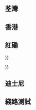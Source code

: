 {{Testcases notice |toc=on}}
== 荃灣 ==
{{香港鐵路車站
|name=荃灣
|engname=Tsuen Wan
|livery=#BB2200
|namecolour=white
|linecolour={{荃灣綫色彩}}
|image=Tsuen Wan Station 2013 10 part2.JPG
|caption=2號月台
|code=TSW
|location=[[香港]][[新界]][[荃灣區]][[荃灣]][[西樓角路]]及[[大河道北]]之間
|coordinates={{coord|22|22|25|N|114|7|4.1|E|display=it|type:railwaystation}}
|map=[https://www.mtr.com.hk/archive/ch/services/maps/tsw.pdf 荃灣站街道圖]
|layout=[http://www.mtr.com.hk/archive/ch/services/layouts/tsw.pdf 荃灣站位置圖]
|colour={{colorbox|#BB2200|border=none}} 紅色
|line=[[港鐵]][[荃灣綫]]
|stationhours=[https://www.mtr.com.hk/archive/ch/services/timetables/tsw.pdf 0550－0134]
|hours=[https://www.mtr.com.hk/archive/ch/services/timetables/tsw.pdf 0600－0030]
|connection=[[香港巴士|巴士]]、[[香港小巴|小巴]]、[[跨境巴士]]
|openday=1982年5月10日
|architect=何弢建築師事務所、地下鐵路公司設計研究組
|stationtype=地面車站
|platformtype=[[側式月台]]
|platform=2
|exit=10
|lift=1
|escalator=10
|shop=15<ref name="shop">{{cite web|url=http://www.mtr.com.hk/chi/mtrshop_engine/mtrshop_engine.php?query_type=search&start=25|title=車站商店、自助售賣機及免稅品商店搜尋器|work=港鐵網頁|publisher=[[港鐵公司]]|accessdate=2011年10月24日|language=zh-hant}}</ref>
|trackmap = {{BS-map|inline=yes|legend=no|map=
uSTRg!~MFADEg\uSTRf!~MFADEg~~{{RoutemapRoute|Licon=U|[[港鐵荃灣車廠|荃灣車廠]]}}
uABZg2\uSTR!~uSTRc3
uSTR!~uSTRc1\uABZg+4
uSTR!~uSTRc2\uABZg3
uABZg+1\uSTR!~uSTRc4
uSTR+BSr!~num1r\uSTR+BSl
uSTR+BSr\uSTR+BSl!~num2l
utSTRa\utSTRa
utSTRg!~MFADEf\utSTRf!~MFADEf~~{{RoutemapRoute|Licon=D|[[大窩口站]]}}
}}}}

{{Infobox_station/sandbox
|name=荃灣
|engname=Tsuen Wan
|livery=#BB2200
|namecolour=white
|linecolour={{荃灣綫色彩}}
|image=Tsuen Wan Station 2013 10 part2.JPG
|caption=2號月台
|code=TSW
|location=[[香港]][[新界]][[荃灣區]][[荃灣]][[西樓角路]]及[[大河道北]]之間
|coordinates={{coord|22|22|25|N|114|7|4.1|E|display=it|type:railwaystation}}
|map=[https://www.mtr.com.hk/archive/ch/services/maps/tsw.pdf 荃灣站街道圖]
|layout=[http://www.mtr.com.hk/archive/ch/services/layouts/tsw.pdf 荃灣站位置圖]
|colour={{colorbox|#BB2200|border=none}} 紅色
|line=[[港鐵]][[荃灣綫]]
|stationhours=[https://www.mtr.com.hk/archive/ch/services/timetables/tsw.pdf 0550－0134]
|hours=[https://www.mtr.com.hk/archive/ch/services/timetables/tsw.pdf 0600－0030]
|connection=[[香港巴士|巴士]]、[[香港小巴|小巴]]、[[跨境巴士]]
|openday=1982年5月10日
|architect=何弢建築師事務所、地下鐵路公司設計研究組
|stationtype=地面車站
|platformtype=[[側式月台]]
|platform=2
|exit=10
|lift=1
|escalator=10
|shop=15<ref name="shop">{{cite web|url=http://www.mtr.com.hk/chi/mtrshop_engine/mtrshop_engine.php?query_type=search&start=25|title=車站商店、自助售賣機及免稅品商店搜尋器|work=港鐵網頁|publisher=[[港鐵公司]]|accessdate=2011年10月24日|language=zh-hant}}</ref>
|trackmap = {{BS-map|inline=yes|legend=no|map=
uSTRg!~MFADEg\uSTRf!~MFADEg~~{{RoutemapRoute|Licon=U|[[港鐵荃灣車廠|荃灣車廠]]}}
uABZg2\uSTR!~uSTRc3
uSTR!~uSTRc1\uABZg+4
uSTR!~uSTRc2\uABZg3
uABZg+1\uSTR!~uSTRc4
uSTR+BSr!~num1r\uSTR+BSl
uSTR+BSr\uSTR+BSl!~num2l
utSTRa\utSTRa
utSTRg!~MFADEf\utSTRf!~MFADEf~~{{RoutemapRoute|Licon=D|[[大窩口站]]}}
}}}}

==香港==
{{香港鐵路車站
|name=香港
|engname=Hong Kong
|livery=#FFFFFF
|namecolour=dark grey
|linecolour={{機場快綫色彩}}
|linecolour2={{東涌綫色彩}}
|image=Hong Kong Station Outside View 2009.jpg
|caption=車站外貌
|code=HOK
|location=[[香港島]][[中西區 (香港)|中西區]][[中環]][[港景街]]1號
|coordinates={{coord|22|17|5.15|N|114|9|28.86|E|display=it|type:railwaystation}}
|map=[http://www.mtr.com.hk/archive/ch/services/maps/hok.pdf 香港站街道圖]
|layout=[http://www.mtr.com.hk/archive/ch/services/layouts/hok.pdf 香港站位置圖]
|colour=東涌綫－{{colorbox|white}} 白色<br />機場快綫－{{colorbox|Gray}} 灰色
|line=[[港鐵]][[機場快綫 (港鐵)|機場快綫]]及[[東涌綫]]
|stationhours=[http://www.mtr.com.hk/archive/ch/services/timetables/hok.pdf 0540－0114]
|hours=[http://www.mtr.com.hk/archive/ch/services/timetables/hok.pdf 0550－0050]
|connection=港鐵[[荃灣綫]]及[[港島綫]][[中環站]]、<br />[[香港巴士|巴士]]、[[香港小巴|小巴]]、[[香港電車|電車]]、[[渡輪]]、[[山頂纜車]]、[[香港的士|的士]]
|openday=1998年6月21日
|architect=ARUP建築師事務所及許李嚴建築師事務所
|stationtype=地底車站
|platformtype=機場快綫－[[側式月台]]<br />東涌綫－[[島式月台]]
|platform=3
|exit=9
|lift=11
|escalator=42
|shop=71<ref name="shops">{{cite web|url=http://www.mtr.com.hk/chi/mtrshop_engine/mtrshop_engine.php?query_type=search&start=39|title=車站商店、自助售賣機及免稅品商店搜尋器|work=港鐵網頁|publisher=[[港鐵公司]]|accessdate=2011年7月31日|language=zh-hant}}</ref>
|trackmap={{BS-map|inline=yes|legend=no|map=
utSTRg!~MFADEg\utSTRf!~MFADEg~~{{RoutemapRoute|Licon=U|[[九龍站 (港鐵)|九龍站]] }}
utSTRc2\utABZ23!~utÜWu2\utABZ23\utSTRc3
utSTR+1!~utSTRc2\uextSTR+1!~utSTR3+1!~utSTRc4\utSTR+4!~utSTR2+4!~utÜWu4!~utSTRc1\utSTR3+4!~utSTR+4
utABZg+1\utSTRc4!~uextSTR\utABZg+1\utABZg+4
L2! !utSTR+BSr!~num1r\uextSTR+BSl\utSTR+BSl!~num3l\utSTR+BSr!~num4r~~L4
utSTR+BSr\uextSTR+BSl!~num2l\utSTR+BSl\utSTR+BSr
uextBS2l\uextBS2r\utENDExe\utENDExe
d\uextENDEe\d\uextSTRg\uextSTRf~~{{RoutemapRoute|Licon=D|[[添馬站]]}}
}}}}

{{Infobox_station/sandbox
|symbol_location=hk
|symbol=mtr
|name=香港
|engname=Hong Kong
|livery=#FFFFFF
|namecolour=dark grey
|linecolour={{機場快綫色彩}}
|linecolour2={{東涌綫色彩}}
|image=Hong Kong Station Outside View 2009.jpg
|caption=車站外貌
|code=HOK
|location=[[香港島]][[中西區 (香港)|中西區]][[中環]][[港景街]]1號
|coordinates={{coord|22|17|5.15|N|114|9|28.86|E|display=it|type:railwaystation}}
|map=[http://www.mtr.com.hk/archive/ch/services/maps/hok.pdf 香港站街道圖]
|layout=[http://www.mtr.com.hk/archive/ch/services/layouts/hok.pdf 香港站位置圖]
|colour=東涌綫－{{colorbox|white}} 白色<br />機場快綫－{{colorbox|Gray}} 灰色
|line=[[港鐵]][[機場快綫 (港鐵)|機場快綫]]及[[東涌綫]]
|stationhours=[http://www.mtr.com.hk/archive/ch/services/timetables/hok.pdf 0540－0114]
|hours=[http://www.mtr.com.hk/archive/ch/services/timetables/hok.pdf 0550－0050]
|connection=港鐵[[荃灣綫]]及[[港島綫]][[中環站]]、<br />[[香港巴士|巴士]]、[[香港小巴|小巴]]、[[香港電車|電車]]、[[渡輪]]、[[山頂纜車]]、[[香港的士|的士]]
|openday=1998年6月21日
|architect=ARUP建築師事務所及許李嚴建築師事務所
|stationtype=地底車站
|platformtype=機場快綫－[[側式月台]]<br />東涌綫－[[島式月台]]
|platform=3
|exit=9
|lift=11
|escalator=42
|shop=71<ref name="shops">{{cite web|url=http://www.mtr.com.hk/chi/mtrshop_engine/mtrshop_engine.php?query_type=search&start=39|title=車站商店、自助售賣機及免稅品商店搜尋器|work=港鐵網頁|publisher=[[港鐵公司]]|accessdate=2011年7月31日|language=zh-hant}}</ref>
|trackmap={{BS-map|inline=yes|legend=no|map=
utSTRg!~MFADEg\utSTRf!~MFADEg~~{{RoutemapRoute|Licon=U|[[九龍站 (港鐵)|九龍站]] }}
utSTRc2\utABZ23!~utÜWu2\utABZ23\utSTRc3
utSTR+1!~utSTRc2\uextSTR+1!~utSTR3+1!~utSTRc4\utSTR+4!~utSTR2+4!~utÜWu4!~utSTRc1\utSTR3+4!~utSTR+4
utABZg+1\utSTRc4!~uextSTR\utABZg+1\utABZg+4
L2! !utSTR+BSr!~num1r\uextSTR+BSl\utSTR+BSl!~num3l\utSTR+BSr!~num4r~~L4
utSTR+BSr\uextSTR+BSl!~num2l\utSTR+BSl\utSTR+BSr
uextBS2l\uextBS2r\utENDExe\utENDExe
d\uextENDEe\d\uextSTRg\uextSTRf~~{{RoutemapRoute|Licon=D|[[添馬站]]}}
}}}}

==紅磡==
{{香港鐵路車站
|name=紅磡
|engname=Hung Hom
|livery=#FF0077
|namecolour=#FFFFFF
|linecolour={{東鐵綫色彩}}
|linecolour2={{西鐵綫色彩}}
|linecolour3=black
|image=Hung Hom Station.jpg
|caption=車站外觀
|code=HUH
|location={{HKG}}[[九龍]][[油尖旺區]][[紅磡灣]]填海區[[海底隧道 (香港)|海底隧道]]收費廣場以東
|coordinates={{Coord|22|18|9.3|N|114|10|55.8|E|display=it|type:railwaystation}}
|map=[http://www.mtr.com.hk/jplanner/images/maps/huh.pdf 紅磡站街道圖]
|layout=[http://www.mtr.com.hk/jplanner/images/layouts/huh.pdf 紅磡站位置圖]
|colour={{colorbox|#ff0077|border=none}} 洋紅色（[[洋紫荊]]／紅磡站新翼、[[香港體育館]]）
|line=[[港鐵]][[東鐵綫]]、[[西鐵綫]]及[[城際客運服務]]
|stationhours=[http://www.mtr.com.hk/jplanner/images/timetables/huh.pdf 0520－0120]
|hours=[http://www.mtr.com.hk/jplanner/images/timetables/huh.pdf 0530－0025]
|connection=[[香港巴士|巴士]]、[[香港小巴|小巴]]、[[穿梭巴士]]、[[香港的士|的士]]
|openday=[[九廣鐵路英段]]（現東鐵綫部分）：1975年11月30日<ref>同年5月5日由英女皇[[伊利沙伯二世]]揭幕</ref><br>[[九龍南線]]（現西鐵綫部分）：2009年8月16日<br>[[東西走廊]]（全綫）：2019年11月<ref name="tvb20141120">{{cite news | title=政府：原址保沙中綫古物影響大延通車逾年 |url=http://news.tvb.com/local/546e01fc6db28cb668000008/ |publisher=[[無綫新聞]] |date=2014年11月20日 }}{{zh-yue}}</ref><br>[[東鐵綫|南北走廊]]（全綫）：2021年
|stationtype=地面車站
|platformtype=客運月台-[[雙島式月台]]<br>貨運月台-[[側式月台]]
|platform=6+1貨運月台
|exit=14
|lift=7
|escalator=22
|shop=39<ref name="shops">{{cite web|url=http://www.mtr.com.hk/chi/mtrshop_engine/mtrshop_engine.php?query_type=search&start=64|title=車站商店、自助售賣機及免稅品商店搜尋器|work=港鐵網頁|publisher=[[港鐵公司]]|accessdate=2012年2月12日|language=zh-hant}}</ref>
| trackmap = {{ BS-map | inline = yes | legend = no | map =
RP4!~MFADEg\\uSTRg!~MFADEg\uSTRf!~MFADEg\\\\~~{{RoutemapRoute|l=u|[[旺角東站]]}}
RP4\\uSTR\STR2!~uSTR\STRc3\\\
RP4\\uABZg2\uABZg3!~STRc1\STR2+4\STRc3\\
RP4\\uABZg+1\uABZg+4\STRc1\ABZ4+2f\STRc3\
RP4\uSTRc2\uSTR3\uABZg2\uSTRc3\STR!~STRc1\exSTR2+4!~STR+4\exSTRc3
RP4\uSTR+1\uENDEa!~uSTRc4\uSTR!~uSTRc1\uSTR+4\STR\STR!~exSTRc1\exSTR+4
RP4\uSTR+BSl!~num1l\uSTR+BSr\uSTR+BSl\uSTR+BSr!~num4r\STR+BSl!~num5l\STR+BSr!~num6r\exSTR+BSl!~num7l
RP4\uSTR+BSl\uSTR+BSr!~num2r\uSTR+BSl!~num3l\uSTR+BSr\STR+BSl\STR+BSr\exSTR+BSl
RP4\uENDEe\uSTR\uSTR\uENDEe\ENDEe\ENDEe\exENDEe
RP4!~MFADEf\\utSTRa@g!~utlvNULgf!~MFADEf\utSTRa@g!~utlvNULgf!~MFADEf\\\\~~{{RoutemapRoute|l=d|[[尖東站]]}}
}}}}

{{Infobox_station/sandbox
|name=紅磡
|engname=Hung Hom
|livery=#FF0077
|namecolour=#FFFFFF
|linecolour={{東鐵綫色彩}}
|linecolour2={{西鐵綫色彩}}
|linecolour3=black
|image=Hung Hom Station.jpg
|caption=車站外觀
|code=HUH
|location={{HKG}}[[九龍]][[油尖旺區]][[紅磡灣]]填海區[[海底隧道 (香港)|海底隧道]]收費廣場以東
|coordinates={{Coord|22|18|9.3|N|114|10|55.8|E|display=it|type:railwaystation}}
|map=[http://www.mtr.com.hk/jplanner/images/maps/huh.pdf 紅磡站街道圖]
|layout=[http://www.mtr.com.hk/jplanner/images/layouts/huh.pdf 紅磡站位置圖]
|colour={{colorbox|#ff0077|border=none}} 洋紅色（[[洋紫荊]]／紅磡站新翼、[[香港體育館]]）
|line=[[港鐵]][[東鐵綫]]、[[西鐵綫]]及[[城際客運服務]]
|stationhours=[http://www.mtr.com.hk/jplanner/images/timetables/huh.pdf 0520－0120]
|hours=[http://www.mtr.com.hk/jplanner/images/timetables/huh.pdf 0530－0025]
|connection=[[香港巴士|巴士]]、[[香港小巴|小巴]]、[[穿梭巴士]]、[[香港的士|的士]]
|openday=[[九廣鐵路英段]]（現東鐵綫部分）：1975年11月30日<ref>同年5月5日由英女皇[[伊利沙伯二世]]揭幕</ref><br>[[九龍南線]]（現西鐵綫部分）：2009年8月16日<br>[[東西走廊]]（全綫）：2019年11月<ref name="tvb20141120">{{cite news | title=政府：原址保沙中綫古物影響大延通車逾年 |url=http://news.tvb.com/local/546e01fc6db28cb668000008/ |publisher=[[無綫新聞]] |date=2014年11月20日 }}{{zh-yue}}</ref><br>[[東鐵綫|南北走廊]]（全綫）：2021年
|stationtype=地面車站
|platformtype=客運月台-[[雙島式月台]]<br>貨運月台-[[側式月台]]
|platform=6+1貨運月台
|exit=14
|lift=7
|escalator=22
|shop=39<ref name="shops">{{cite web|url=http://www.mtr.com.hk/chi/mtrshop_engine/mtrshop_engine.php?query_type=search&start=64|title=車站商店、自助售賣機及免稅品商店搜尋器|work=港鐵網頁|publisher=[[港鐵公司]]|accessdate=2012年2月12日|language=zh-hant}}</ref>
| trackmap = {{ BS-map | inline = yes | legend = no | map =
RP4!~MFADEg\\uSTRg!~MFADEg\uSTRf!~MFADEg\\\\~~{{RoutemapRoute|l=u|[[旺角東站]]}}
RP4\\uSTR\STR2!~uSTR\STRc3\\\
RP4\\uABZg2\uABZg3!~STRc1\STR2+4\STRc3\\
RP4\\uABZg+1\uABZg+4\STRc1\ABZ4+2f\STRc3\
RP4\uSTRc2\uSTR3\uABZg2\uSTRc3\STR!~STRc1\exSTR2+4!~STR+4\exSTRc3
RP4\uSTR+1\uENDEa!~uSTRc4\uSTR!~uSTRc1\uSTR+4\STR\STR!~exSTRc1\exSTR+4
RP4\uSTR+BSl!~num1l\uSTR+BSr\uSTR+BSl\uSTR+BSr!~num4r\STR+BSl!~num5l\STR+BSr!~num6r\exSTR+BSl!~num7l
RP4\uSTR+BSl\uSTR+BSr!~num2r\uSTR+BSl!~num3l\uSTR+BSr\STR+BSl\STR+BSr\exSTR+BSl
RP4\uENDEe\uSTR\uSTR\uENDEe\ENDEe\ENDEe\exENDEe
RP4!~MFADEf\\utSTRa@g!~utlvNULgf!~MFADEf\utSTRa@g!~utlvNULgf!~MFADEf\\\\~~{{RoutemapRoute|l=d|[[尖東站]]}}
}}}}

== 迪士尼 ==
{{香港鐵路車站
|name=迪士尼
|engname=Disneyland Resort
|livery=#005533
|namecolour=#FFC809
|linecolour={{迪士尼綫色彩}}
|image=Disneyland Resort Station 2009.jpg
|caption=車站外貌
|code=DIS
|location=[[新界]][[荃灣區]][[大嶼山]][[竹篙灣]]<br />[[香港迪士尼樂園度假區]]
|coordinates={{coord|22|18|55.80|N|114|2|42.38|E|display=it|type:railwaystation}}
|map=[http://www.mtr.com.hk/archive/ch/services/maps/dis.pdf 迪士尼站街道圖]
|colour={{colorbox|#005533|border=none}} 深綠色
|line=[[港鐵]][[迪士尼綫]]
|stationhours=[http://www.mtr.com.hk/archive/ch/services/timetables/dis.pdf 0610-0059]
|hours=[http://www.mtr.com.hk/archive/ch/services/timetables/dis.pdf 0620-0040]
|connection=[[香港巴士|巴士]]、[[香港的士|的士]]
|openday=2005年8月1日
|architect=[[Aedas]]
|stationtype=地面車站
|platformtype=[[側式月台]]
|platform=1
|exit=1
|lift=1
|escalator=2
|shop=2<ref name="shop">{{cite web|url=http://www.mtr.com.hk/chi/mtrshop_engine/mtrshop_engine.php?query_type=search&start=55|title=車站商店、自助售賣機及免稅品商店搜尋器|work=港鐵網頁|publisher=[[港鐵公司]]|accessdate=2014年4月13日|language=zh-hk}}</ref>
|trackmap={{BS-map|inline=yes|legend=no|map=
\uENDEa
\uSTR+BSl
\uSTR+BSl!~num1l
uENDEa!~uSTRc2\uABZg3
uABZg+1\uSTR!~uSTRc4
uSTRg!~MFADEf\uSTRf!~MFADEf~~{{RoutemapRoute|Licon=D|[[欣澳站]]}}
}}}}

{{Infobox_station/sandbox
|name=迪士尼
|engname=Disneyland Resort
|livery=#005533
|namecolour=#FFC809
|linecolour={{迪士尼綫色彩}}
|image=Disneyland Resort Station 2009.jpg
|caption=車站外貌
|code=DIS
|location=[[新界]][[荃灣區]][[大嶼山]][[竹篙灣]]<br />[[香港迪士尼樂園度假區]]
|coordinates={{coord|22|18|55.80|N|114|2|42.38|E|display=it|type:railwaystation}}
|map=[http://www.mtr.com.hk/archive/ch/services/maps/dis.pdf 迪士尼站街道圖]
|colour={{colorbox|#005533|border=none}} 深綠色
|line=[[港鐵]][[迪士尼綫]]
|stationhours=[http://www.mtr.com.hk/archive/ch/services/timetables/dis.pdf 0610-0059]
|hours=[http://www.mtr.com.hk/archive/ch/services/timetables/dis.pdf 0620-0040]
|connection=[[香港巴士|巴士]]、[[香港的士|的士]]
|openday=2005年8月1日
|architect=[[Aedas]]
|stationtype=地面車站
|platformtype=[[側式月台]]
|platform=1
|exit=1
|lift=1
|escalator=2
|shop=2<ref name="shop">{{cite web|url=http://www.mtr.com.hk/chi/mtrshop_engine/mtrshop_engine.php?query_type=search&start=55|title=車站商店、自助售賣機及免稅品商店搜尋器|work=港鐵網頁|publisher=[[港鐵公司]]|accessdate=2014年4月13日|language=zh-hk}}</ref>
|trackmap={{BS-map|inline=yes|legend=no|map=
\uENDEa
\uSTR+BSl
\uSTR+BSl!~num1l
uENDEa!~uSTRc2\uABZg3
uABZg+1\uSTR!~uSTRc4
uSTRg!~MFADEf\uSTRf!~MFADEf~~{{RoutemapRoute|Licon=D|[[欣澳站]]}}
}}}}

== 綫路測試 ==
{{testcase table
|name = 金鐘
|engname=Admiralty
|livery=#3A86D4
|namecolour=white
|linecolour={{港島綫色彩}}
|linecolour2={{荃灣綫色彩}}
|linecolour3={{南港島綫色彩}}
|linecolour4={{港島綫色彩}}
|linecolour5={{荃灣綫色彩}}
|linecolour6={{南港島綫色彩}}
|linecolour7={{港島綫色彩}}
}}